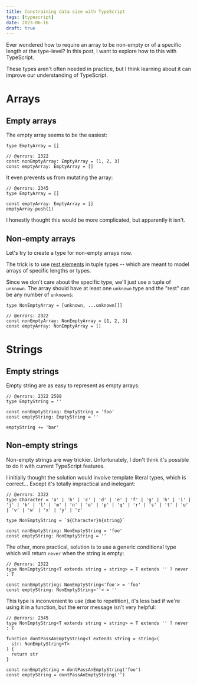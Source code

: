 ```yaml
---
title: Constraining data size with TypeScript
tags: [typescript]
date: 2023-06-16
draft: true
---
```


Ever wondered how to require an array to be non-empty or of a specific length
at the type-level? In this post, I want to explore how to this with TypeScript.

These types aren't often needed in practice, but I think learning about it can
improve our understanding of TypeScript.

# Arrays

## Empty arrays

The empty array seems to be the easiest:

```tsx twoslash
type EmptyArray = []

// @errors: 2322
const nonEmptyArray: EmptyArray = [1, 2, 3]
const emptyArray: EmptyArray = []
```

It even prevents us from mutating the array:

```tsx twoslash
// @errors: 2345
type EmptyArray = []

const emptyArray: EmptyArray = []
emptyArray.push(1)
```

I honestly thought this would be more complicated, but apparently it isn't.

## Non-empty arrays

Let's try to create a type for non-empty arrays now.

The trick is to use [rest
elements](https://devblogs.microsoft.com/typescript/announcing-typescript-4-2-beta/#leading-middle-rest-elements-in-tuple-types)
in tuple types -- which are meant to model arrays of specific lengths or types.

Since we don't care about the specific type, we'll just use a tuple of
`unknown`. The array should have at least one `unknown` type and the "rest" can
be any number of `unknown`s:

```tsx twoslash
type NonEmptyArray = [unknown, ...unknown[]]

// @errors: 2322
const nonEmptyArray: NonEmptyArray = [1, 2, 3]
const emptyArray: NonEmptyArray = []
```

# Strings

## Empty strings

Empty string are as easy to represent as empty arrays:

```tsx twoslash
// @errors: 2322 2588
type EmptyString = ''

const nonEmptyString: EmptyString = 'foo'
const emptyString: EmptyString = ''

emptyString += 'bar'
```

## Non-empty strings

Non-empty strings are way trickier. Unfortunately, I don't think it's possible
to do it with current TypeScript features.

I initially thought the solution would involve template literal types, which is
correct... Except it's totally impractical and inelegant:

```tsx twoslash
// @errors: 2322
type Character = 'a' | 'b' | 'c' | 'd' | 'e' | 'f' | 'g' | 'h' | 'i' | 'j' | 'k' | 'l' | 'm' | 'n' | 'o' | 'p' | 'q' | 'r' | 's' | 't' | 'u' | 'v' | 'w' | 'x' | 'y' | 'z'

type NonEmptyString = `${Character}${string}`

const nonEmptyString: NonEmptyString = 'foo'
const emptyString: NonEmptyString = ''
```

The other, more practical, solution is to use a generic conditional type which
will return `never` when the string is empty:

```tsx twoslash
// @errors: 2322
type NonEmptyString<T extends string = string> = T extends '' ? never : T

const nonEmptyString: NonEmptyString<'foo'> = 'foo'
const emptyString: NonEmptyString<''> = ''
```

This type is inconvenient to use (due to repetition), it's less bad if we're
using it in a function, but the error message isn't very helpful:

```tsx twoslash
// @errors: 2345
type NonEmptyString<T extends string = string> = T extends '' ? never : T

function dontPassAnEmptyString<T extends string = string>(
  str: NonEmptyString<T>
) {
  return str
}

const nonEmptyString = dontPassAnEmptyString('foo')
const emptyString = dontPassAnEmptyString('')
```
